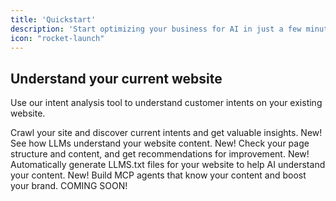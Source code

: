---
title: 'Quickstart'
description: 'Start optimizing your business for AI in just a few minutes.'
icon: "rocket-launch"
---

## Understand your current website

Use our intent analysis tool to understand customer intents on your existing website.

<CardGroup>

<Card title="Intent Crawler" icon="sparkles" href="/intent-tools/intentcrawler">
  Crawl your site and discover current intents and get valuable insights. <Tip>New!</Tip>
</Card>

<Card title="LLM Analysis" icon="diagram-project" href="/intent-tools/llmevaluator">
  See how LLMs understand your website content. <Tip>New!</Tip>
</Card>

<Card title="GEO Evaluator" icon="memo-circle-check" href="/intent-tools/geoevaluator">
  Check your page structure and content, and get recommendations for improvement. <Tip>New!</Tip>
</Card>

<Card title="LLMS.txt Generator" icon="file-lines" href="/intent-tools/geoevaluator">
  Automatically generate LLMS.txt files for your website to help AI understand your content. <Tip>New!</Tip>
</Card>

<Card title="Agent Builder" icon="message-bot" href="/essentials/code">
  Build MCP agents that know your content and boost your brand. <Note>COMING SOON!</Note>
</Card>

</CardGroup>
